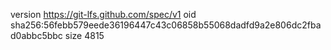version https://git-lfs.github.com/spec/v1
oid sha256:56febb579eede36196447c43c06858b55068dadfd9a2e806dc2fbad0abbc5bbc
size 4815
